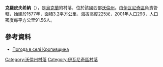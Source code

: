 {{coord|50|42|54|N|24|13|51|E|scale:30000|display=title}}

'''克羅皮夫希納'''（{{lang-uk|Кропивщина}}），是[[烏克蘭|烏克蘭]]的村落，位於該國西部[[沃倫州|沃倫州]]，由[[伊瓦尼奇區|伊瓦尼奇區]]負責管轄，始建於1577年，面積3.2平方公里，海拔高度225米，2001年人口293，人口密度每平方公里91.56人。

==參考資料==
* [http://weather.in.ua/ua/volynskaja/12444 Погода в селі Кропивщина] {{Wayback|url=http://weather.in.ua/ua/volynskaja/12444 |date=20160305074434 }}

[[Category:沃倫州村落|Category:沃倫州村落]]
[[Category:伊瓦尼奇區村落|Category:伊瓦尼奇區村落]]


{{Volyn-geo-stub}}